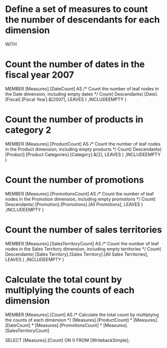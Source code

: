 # Define a set of measures to count the number of descendants for each dimension

WITH 
  # Count the number of dates in the fiscal year 2007
  MEMBER [Measures].[DateCount] AS 
    /* Count the number of leaf nodes in the Date dimension, 
       including empty dates */
    Count(
      Descendants(
        [Date].[Fiscal].[Fiscal Year].&[2007], 
        LEAVES
      )
    ,INCLUDEEMPTY
    )

  # Count the number of products in category 2
  MEMBER [Measures].[ProductCount] AS 
    /* Count the number of leaf nodes in the Product dimension, 
       including empty products */
    Count(
      Descendants(
        [Product].[Product Categories].[Category].&[2], 
        LEAVES
      )
     ,INCLUDEEMPTY
    )

  # Count the number of promotions
  MEMBER [Measures].[PromotionsCount] AS 
    /* Count the number of leaf nodes in the Promotion dimension, 
       including empty promotions */
    Count(
      Descendants(
        [Promotion].[Promotions].[All Promotions], 
        LEAVES
      )
     ,INCLUDEEMPTY
    )

  # Count the number of sales territories
  MEMBER [Measures].[SalesTerritoryCount] AS 
    /* Count the number of leaf nodes in the Sales Territory dimension, 
       including empty territories */
    Count(
      Descendants(
        [Sales Territory].[Sales Territory].[All Sales Territories], 
        LEAVES
      )
     ,INCLUDEEMPTY
    )

  # Calculate the total count by multiplying the counts of each dimension
  MEMBER [Measures].[Count] AS 
    /* Calculate the total count by multiplying the counts of each dimension */
    [Measures].[ProductCount] *
    [Measures].[DateCount] *
    [Measures].[PromotionsCount] *
    [Measures].[SalesTerritoryCount]

SELECT 
  [Measures].[Count] ON 0
FROM 
  [WritebackSimple];